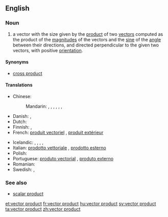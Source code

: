 ==English==

===Noun===
{{en-noun|sg=[[vector]] [[product]]}}

# {{vector}} a vector with the size given by the [[product]] of two [[vector]]s computed as the product of the [[magnitude]]s of the vectors and the [[sine]] of the [[angle]] between their directions, and directed perpendicular to the given two vectors, with positive [[orientation]].

====Synonyms====
*[[cross product]]

====Translations====
{{trans-top|vector with size given by the product of two vectors}}
* Chinese:
*: Mandarin: {{t|cmn|向量積|sc=Hani}}, {{t|cmn|向量积|tr=xiàngliàngjī|sc=Hani}}, {{t|cmn|矢量積|sc=Hani}}, {{t|cmn|矢量积|tr=shǐliàngjī|sc=Hani}}, {{t|cmn|矢積|sc=Hani}}, {{t|cmn|矢积|tr=shǐjī|sc=Hani}}, {{t|cmn|矢值|tr=shǐzhí|sc=Hani}}
* Danish: {{t-|da|vektorprodukt|n}}, {{t|da|krydsprodukt|n}}
* Dutch: {{t|nl|kruisproduct|n}}
* Finnish: {{t-|fi|vektoritulo}}, {{t-|fi|ristitulo}}
* French: [[produit vectoriel]] {{m}}, [[produit extérieur]] {{m}}
{{trans-mid}}
* Icelandic: {{t|is|krossfeldi|n}}, {{t|is|krossmargfeldi|n}}, {{t|is|vigurfeldi|n}}, {{t|is|vigurmargfeldi|n}}, {{t|is|vektormargfeldi|n}}
* Italian: [[prodotto vettoriale]] {{m}}, [[prodotto esterno]] {{m}}
* Polish: {{t|pl|iloczyn wektorowy|m}}
* Portuguese: [[produto vectorial]] {{m}}, [[produto externo]] {{m}}
* Romanian: {{t|ro|produs vectorial|n}}
* Swedish: {{t+|sv|vektorprodukt|c}}, {{t+|sv|kryssprodukt|c}}
{{trans-bottom}}

===See also===
*[[scalar product]]

[[et:vector product]]
[[fr:vector product]]
[[hu:vector product]]
[[sv:vector product]]
[[ta:vector product]]
[[zh:vector product]]